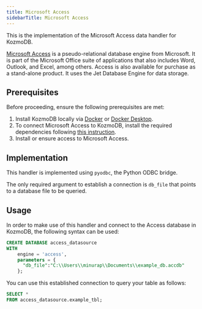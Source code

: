 ```yaml
---
title: Microsoft Access
sidebarTitle: Microsoft Access
---
```


This is the implementation of the Microsoft Access data handler for KozmoDB.

[Microsoft Access](https://www.microsoft.com/en-us/microsoft-365/access) is a pseudo-relational database engine from Microsoft. It is part of the Microsoft Office suite of applications that also includes Word, Outlook, and Excel, among others. Access is also available for purchase as a stand-alone product. It uses the Jet Database Engine for data storage.

## Prerequisites

Before proceeding, ensure the following prerequisites are met:

1. Install KozmoDB locally via [Docker](/setup/self-hosted/docker) or [Docker Desktop](/setup/self-hosted/docker-desktop).
2. To connect Microsoft Access to KozmoDB, install the required dependencies following [this instruction](/setup/self-hosted/docker#install-dependencies).
3. Install or ensure access to Microsoft Access.

## Implementation

This handler is implemented using `pyodbc`, the Python ODBC bridge.

The only required argument to establish a connection is `db_file` that points to a database file to be queried.

## Usage

In order to make use of this handler and connect to the Access database in KozmoDB, the following syntax can be used:

```sql
CREATE DATABASE access_datasource
WITH
    engine = 'access',
    parameters = {
      "db_file":"C:\\Users\\minurap\\Documents\\example_db.accdb"
    };
```

You can use this established connection to query your table as follows:

```sql
SELECT *
FROM access_datasource.example_tbl;
```
